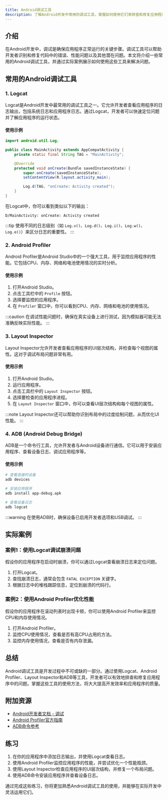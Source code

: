 ```yaml
---
title: Android调试工具
description: 了解Android开发中常用的调试工具，掌握如何使用它们来排查和修复应用程序中的问题。
---
```


## 介绍

在Android开发中，调试是确保应用程序正常运行的关键步骤。调试工具可以帮助开发者识别和修复代码中的错误、性能问题以及其他潜在问题。本文将介绍一些常用的Android调试工具，并通过实际案例展示如何使用这些工具来解决问题。

## 常用的Android调试工具

### 1. Logcat

Logcat是Android开发中最常用的调试工具之一。它允许开发者查看应用程序的日志输出，包括系统日志和应用程序日志。通过Logcat，开发者可以快速定位问题并了解应用程序的运行状态。

#### 使用示例

```java
import android.util.Log;

public class MainActivity extends AppCompatActivity {
    private static final String TAG = "MainActivity";

    @Override
    protected void onCreate(Bundle savedInstanceState) {
        super.onCreate(savedInstanceState);
        setContentView(R.layout.activity_main);

        Log.d(TAG, "onCreate: Activity created");
    }
}
```

在Logcat中，你可以看到类似以下的输出：

```
D/MainActivity: onCreate: Activity created
```

:::tip
使用不同的日志级别（如 `Log.v()`、`Log.d()`、`Log.i()`、`Log.w()`、`Log.e()`）来区分日志的重要性。
:::

### 2. Android Profiler

Android Profiler是Android Studio中的一个强大工具，用于监控应用程序的性能。它包括CPU、内存、网络和电池使用情况的实时分析。

#### 使用示例

1. 打开Android Studio。
2. 点击工具栏中的 `Profile` 按钮。
3. 选择要监控的应用程序。
4. 在 `Profiler` 窗口中，你可以看到CPU、内存、网络和电池的使用情况。

:::caution
在调试性能问题时，确保在真实设备上进行测试，因为模拟器可能无法准确反映实际性能。
:::

### 3. Layout Inspector

Layout Inspector允许开发者查看应用程序的UI层次结构，并检查每个视图的属性。这对于调试布局问题非常有用。

#### 使用示例

1. 打开Android Studio。
2. 运行应用程序。
3. 点击工具栏中的 `Layout Inspector` 按钮。
4. 选择要检查的应用程序进程。
5. 在 `Layout Inspector` 窗口中，你可以查看UI层次结构和每个视图的属性。

:::note
Layout Inspector还可以帮助你识别布局中的过度绘制问题，从而优化UI性能。
:::

### 4. ADB (Android Debug Bridge)

ADB是一个命令行工具，允许开发者与Android设备进行通信。它可以用于安装应用程序、查看设备日志、调试应用程序等。

#### 使用示例

```bash
# 查看连接的设备
adb devices

# 安装应用程序
adb install app-debug.apk

# 查看设备日志
adb logcat
```

:::warning
在使用ADB时，确保设备已启用开发者选项和USB调试。
:::

## 实际案例

### 案例1：使用Logcat调试崩溃问题

假设你的应用程序在启动时崩溃，你可以通过Logcat查看崩溃日志来定位问题。

1. 打开Logcat。
2. 查找崩溃日志，通常会包含 `FATAL EXCEPTION` 关键字。
3. 根据日志中的堆栈跟踪信息，定位到崩溃的代码行。

### 案例2：使用Android Profiler优化性能

假设你的应用程序在滚动列表时出现卡顿，你可以使用Android Profiler来监控CPU和内存使用情况。

1. 打开Android Profiler。
2. 监控CPU使用情况，查看是否有高CPU占用的方法。
3. 监控内存使用情况，查看是否有内存泄漏。

## 总结

Android调试工具是开发过程中不可或缺的一部分。通过使用Logcat、Android Profiler、Layout Inspector和ADB等工具，开发者可以有效地排查和修复应用程序中的问题。掌握这些工具的使用方法，将大大提高开发效率和应用程序的质量。

## 附加资源

- [Android开发者文档 - 调试](https://developer.android.com/studio/debug)
- [Android Profiler官方指南](https://developer.android.com/studio/profile/android-profiler)
- [ADB命令参考](https://developer.android.com/studio/command-line/adb)

## 练习

1. 在你的应用程序中添加日志输出，并使用Logcat查看日志。
2. 使用Android Profiler监控应用程序的性能，并尝试优化一个性能瓶颈。
3. 使用Layout Inspector检查应用程序的UI层次结构，并修复一个布局问题。
4. 使用ADB命令安装应用程序并查看设备日志。

通过完成这些练习，你将更加熟悉Android调试工具的使用，并能够在实际开发中灵活运用它们。